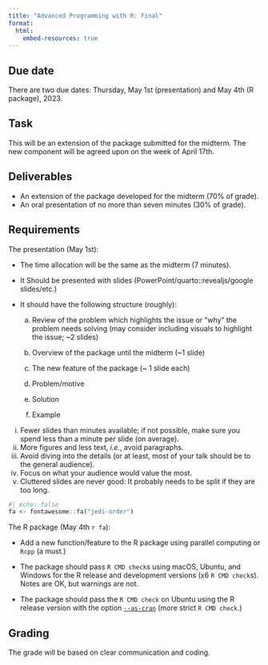 ```yaml
---
title: "Advanced Programming with R: Final"
format:
  html:
    embed-resources: true
---
```


## Due date

There are two due dates: Thursday, May 1st (presentation) and May 4th (R package), 2023.

## Task

This will be an extension of the package submitted for the midterm. The new component will be agreed upon on the week of April 17th.

## Deliverables

* An extension of the package developed for the midterm (70% of grade).
* An oral presentation of no more than seven minutes (30% of grade).

## Requirements

The presentation (May 1st):

 - The time allocation will be the same as the midterm (7 minutes).

 - It Should be presented with slides (PowerPoint/quarto::revealjs/google slides/etc.)

 - It should have the following structure (roughly):

   a.  Review of the problem which highlights the issue or “why” the problem needs   solving (may consider including visuals to highlight the issue; ~2 slides)

   b.  Overview of the package until the midterm (~1 slide)

   c.  The new feature of the package (~ 1 slide each)

   d.  Problem/motive 

   e.  Solution

   f.  Example

::: {.callout-tip}

(i) Fewer slides than minutes available; if not possible, make sure you spend less than a minute per slide (on average).
(ii) More figures and less text, *i.e.*, avoid paragraphs.
(iii) Avoid diving into the details (or at least, most of your talk should be to the general audience). 
(iv) Focus on what your audience would value the most.
(v) Cluttered slides are never good: It probably needs to be split if they are too long.
:::

```r
#| echo: false
fa <- fontawesome::fa("jedi-order")
```

The R package (May 4th `r fa`):

- Add a new function/feature to the R package using parallel computing or `Rcpp` (a must.)

- The package should pass `R CMD check`s using macOS, Ubuntu, and Windows for the R release and development versions (x6 `R CMD check`s). Notes are OK, but warnings are not. 

- The package should pass the `R CMD check` on Ubuntu using the R release version with the option [`--as-cran`](https://cran.r-project.org/web/packages/submission_checklist.html) (more strict `R CMD check`.)




## Grading

The grade will be based on clear communication and coding.